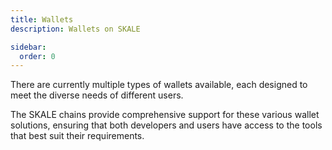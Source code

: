 ```yaml
---
title: Wallets
description: Wallets on SKALE

sidebar:
  order: 0
---
```



There are currently multiple types of wallets available, each designed to meet the diverse needs of different users. 

The SKALE chains provide comprehensive support for these various wallet solutions, ensuring that both developers and users have access to the tools that best suit their requirements.

<CardGrid>
	<LinkCard
		title="Non-Custodial"
		href="/builders/tools/wallets/non-custodial"
		description="Users control private keys and manage their own security"
		/>
	<LinkCard
		title="Custodial"
		href="/builders/tools/wallets/custodial"
		description="Third-party manages the private keys, providing a simpler user experience"
	/>
	<LinkCard
		title="MPC"
		href="/builders/tools/wallets/mpc"
		description="Wallets utilizing distributed key management to enhance security and recovery"
	/>
	<LinkCard
		title="Wallet Aggregators"
		href="/builders/tools/wallets/aggregator"
		description="Wallet aggregators allow for a variety of wallet connections"
	/>

</CardGrid>
